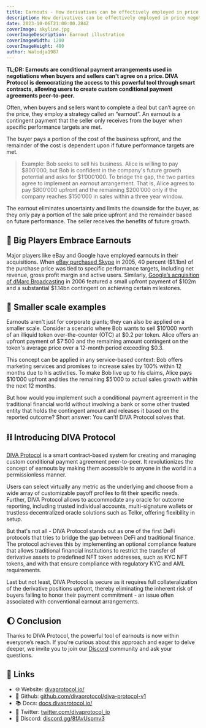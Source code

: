 ```yaml
---
title: Earnouts - How derivatives can be effectively employed in price negotiations
description: How derivatives can be effectively employed in price negotiations
date: 2023-10-06T21:00:00.284Z
coverImage: skyline.jpg
coverImageDescription: Earnout illustration
coverImageWidth: 1200
coverImageHeight: 480
author: Walodja1987
---
```


**TL;DR: Earnouts are conditional payment arrangements used in negotiations when buyers and sellers can't agree on a price. 
DIVA Protocol is democratizing the access to this powerful tool through smart contracts, allowing users to create custom 
conditional payment agreements peer-to-peer.**

Often, when buyers and sellers want to complete a deal but can’t agree on the price, they employ a strategy called an “earnout”. 
An earnout is a contingent payment that the seller only receives from the buyer when specific performance targets are met.

The buyer pays a portion of the cost of the business upfront, and the remainder of the cost is dependent upon if future performance targets are met.

> Example: Bob seeks to sell his business. Alice is willing to pay $800’000, but Bob is confident in the company's future growth potential 
and asks for $1’000’000. To bridge the gap, the two parties agree to implement an earnout arrangement. That is, Alice agrees to pay $800’000 
upfront and the remaining $200’000 only if the company reaches $150’000 in sales within a three year window.﻿

The earnout eliminates uncertainty and limits the downside for the buyer, as they only pay a portion of the sale price upfront and the 
remainder based on future performance. The seller receives the benefits of future growth.


## 🐘 Big Players Embrace Earnouts

Major players like eBay and Google have employed earnouts in their acquisitions. When [eBay purchased Skype](https://www.annualreports.com/HostedData/AnnualReportArchive/e/NASDAQ_EBAY_2005.pdf) in 2005, 40 percent ($1.1bn) 
of the purchase price was tied to specific performance targets, including net revenue, gross profit margin and active users. 
Similarly, [Google’s acquisition of dMarc Broadcasting](https://www.chiefmarketer.com/google-set-to-acquire-dmarc/) in 2006 featured a small upfront payment of $102m and a substantial $1.14bn contingent 
on achieving certain milestones. 


## 🦎 Smaller scale examples

Earnouts aren't just for corporate giants; they can also be applied on a smaller scale. Consider a scenario where Bob wants to sell 
$10’000 worth of an illiquid token over-the-counter (OTC) at $0.2 per token. Alice offers an upfront payment of $7’500 and the remaining amount 
contingent on the token's average price over a 12-month period exceeding $0.3.

This concept can be applied in any service-based context: Bob offers marketing services and promises to increase sales by 100% within 12 months due to his activities. 
To make Bob live up to his claims, Alice pays $10’000 upfront and ties the remaining $5’000 to actual sales growth within the next 
12 months.

But how would you implement such a conditional payment agreement in the traditional financial world without involving a bank or some 
other trusted entity that holds the contingent amount and releases it based on the reported outcome? Short answer: You can’t! DIVA 
Protocol solves that.


## ⛓️ Introducing DIVA Protocol

[DIVA Protocol](https://www.divaprotocol.io/) is a smart contract-based system for creating and managing custom conditional payment agreement peer-to-peer. It 
revolutionizes the concept of earnouts by making them accessible to anyone in the world in a permissionless manner. 

Users can select virtually any metric as the underlying and choose from a wide array of customizable payoff profiles to fit their 
specific needs. Further, DIVA Protocol allows to accommodate any oracle for outcome reporting, including trusted individual accounts, 
multi-signature wallets or trustless decentralized oracle solutions such as Tellor, offering flexibility in setup.

But that's not all - DIVA Protocol stands out as one of the first DeFi protocols that tries to bridge the gap between DeFi and 
traditional finance. The protocol achieves this by implementing an optional compliance feature that allows traditional financial 
institutions to restrict the transfer of derivative assets to predefined NFT token addresses, such as KYC NFT tokens, and with 
that ensure compliance with regulatory KYC and AML requirements.

Last but not least, DIVA Protocol is secure as it requires full collateralization of the derivative positions upfront, thereby 
eliminating the inherent risk of buyers failing to honor their payment commitment - an issue often associated with conventional 
earnout arrangements.


## 🌔 Conclusion

Thanks to DIVA Protocol, the powerful tool of earnouts is now within everyone’s reach. If you're curious about this approach 
and eager to delve deeper, we invite you to join our [Discord](https://discord.gg/8fAvUspmv3) community and ask your questions.


## 🔗 Links

- 🌐 Website: [divaprotocol.io/](https://www.divaprotocol.io/)
- 🍏 Github: [github.com/divaprotocol/diva-protocol-v1](https://github.com/divaprotocol/diva-protocol-v1)
- 📚 Docs: [docs.divaprotocol.io/](https://docs.divaprotocol.io/)
- 🦜 Twitter: [twitter.com/divaprotocol_io](https://twitter.com/divaprotocol_io)
- 🤖 Discord: [discord.gg/8fAvUspmv3](https://discord.gg/8fAvUspmv3)